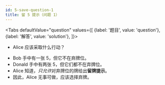 ```yaml
---
id: 5-save-question-1
title: 留 5 提示（问题 1）
---
```



<BeginnersGuideProgress id="5-save-question-1" />

<Tabs
  defaultValue="question"
  values={[
    {label: '题目', value: 'question'},
    {label: '解答', value: 'solution'},
  ]}>
<TabItem value="question">

- Alice 应该采取什么行动？

</TabItem>
<TabItem value="solution">

- Bob 手中有一张 5，但它不在弃牌位。
- Donald 手中有两张 5，但它们都不在弃牌位。
- Alice 知道，<Em>只允许</Em>对弃牌位的牌给出**留牌提示**。
- 因此，Alice 无事可做，应该选择弃牌。

</TabItem>
</Tabs>

<FiveSaveQuestion1 />
